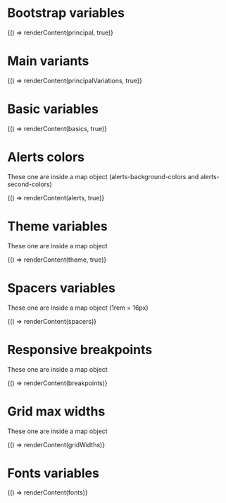 
<Meta title="UI/SCSS Variables" />

# Bootstrap variables

<Canvas>
  <Story name="Main colors" parameters={{ docs: { source: { code: JSON.stringify(principal) } } }}>
    {() => renderContent(principal, true)}
  </Story>
</Canvas>

# Main variants

<Canvas>
  <Story name="Main variants" parameters={{ docs: { source: { code: JSON.stringify(principalVariations) } } }}>
    {() => renderContent(principalVariations, true)}
  </Story>
</Canvas>

# Basic variables

<Canvas>
  <Story name="Basic colors" parameters={{ docs: { source: { code: JSON.stringify(basics) } } }}>
    {() => renderContent(basics, true)}
  </Story>
</Canvas>

# Alerts colors 

These one are inside a map object (alerts-background-colors and alerts-second-colors)

<Canvas>
  <Story name="Alerts colors" parameters={{ docs: { source: { code: JSON.stringify(alerts) } } }}>
    {() => renderContent(alerts, true)}
  </Story>
</Canvas>

# Theme variables 

These one are inside a map object

<Canvas>
  <Story name="Theme variables" parameters={{ docs: { source: { code: JSON.stringify(theme) } } }}>
    {() => renderContent(theme, true)}
  </Story>
</Canvas>

# Spacers variables 

These one are inside a map object (1rem = 16px)

<Canvas>
  <Story name="Spacers variables" parameters={{ docs: { source: { code: JSON.stringify(spacers) } } }}>
    {() => renderContent(spacers)}
  </Story>
</Canvas>

# Responsive breakpoints 

These one are inside a map object

<Canvas>
  <Story name="Responsive breakpoints" parameters={{ docs: { source: { code: JSON.stringify(breakpoints) } } }}>
    {() => renderContent(breakpoints)}
  </Story>
</Canvas>

# Grid max widths 

These one are inside a map object

<Canvas>
  <Story name="Grid max widths" parameters={{ docs: { source: { code: JSON.stringify(gridWidths) } } }}>
    {() => renderContent(gridWidths)}
  </Story>
</Canvas>

# Fonts variables

<Canvas>
  <Story name="Fonts variables" parameters={{ docs: { source: { code: JSON.stringify(fonts) } } }}>
    {() => renderContent(fonts)}
  </Story>
</Canvas>
